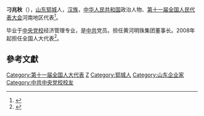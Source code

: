 '''刁兆秋'''（{{bd|1952年||}}），[[山东|山东]][[郓城|郓城]]人，[[汉族|汉族]]，[[中华人民共和国|中华人民共和国]]政治人物、[[第十一届全国人民代表大会|第十一届全国人民代表大会]]河南地区代表<ref>{{cite web|author=新华网|title=第十一届全国人大代表|url=http://news.xinhuanet.com/ziliao/2008-03/03/content_7708230.htm?node=36628|publisher=新华网|accessdate=2014-01-07|archive-date=2014-01-10|archive-url=https://web.archive.org/web/20140110211415/http://news.xinhuanet.com/ziliao/2008-03/03/content_7708230.htm?node=36628|dead-url=no}}</ref>。

毕业于[[中央党校|中央党校]]经济管理专业，是[[中共|中共]]党员。担任黄河明珠集团董事长。2008年起担任全国人大代表<ref>{{cite news|title=全国人大代表信息-刁兆秋|url=http://210.82.31.1:8084/delegate/viewDelegate.action?dbid=111381|accessdate=2013-04-05|newspaper=全国人大网|archive-url=https://web.archive.org/web/20140424094656/http://www.npc.gov.cn/delegate/viewDelegate.action?dbid=111381|archive-date=2014-04-24|dead-url=yes}}</ref>。

==參考文獻==
{{reflist}}

{{DEFAULTSORT:Diao Zhaoqiu}}
[[Category:第十一届全国人大代表|Category:第十一届全国人大代表]]
[[Category:刁姓|Z]]
[[Category:郓城人|Category:郓城人]]
[[Category:山东企业家|Category:山东企业家]]
[[Category:中共中央党校校友|Category:中共中央党校校友]]